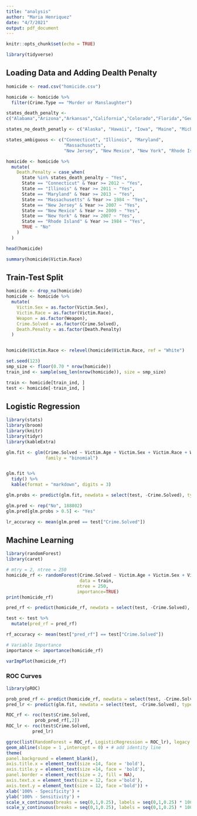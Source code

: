 ```yaml
---
title: "analysis"
author: "Maria Henriquez"
date: "4/7/2021"
output: pdf_document
---
```


```r
knitr::opts_chunk$set(echo = TRUE)
```

```r
library(tidyverse)
```

## Loading Data and Adding Dealth Penalty

```r
homicide <- read.csv("homicide.csv")
```

```r
homicide <- homicide %>%
  filter(Crime.Type == "Murder or Manslaughter")

states_death_penalty <- 
c("Alabama","Arizona","Arkansas","California","Colorado","Florida","Georgia","Idaho","Indiana","Kansas","Kentucky","Louisiana","Mississippi","Missouri","Montana","Nebraska","Nevada","New Hampshire","North Carolina","Ohio","Oklahoma","Oregon","Pennsylvania", "South Carolina","South Dakota","Tennessee","Texas","Utah","Virginia","Washington","Wyoming", "Delaware")

states_no_death_penatly <- c("Alaska", "Hawaii", "Iowa", "Maine", "Michigan","Minnesota", "North Dakota", "Vermont", "West Virginia", "Wisconsin")

states_ambiguous <- c("Connecticut", "Illinois", "Maryland",
                      "Massachusetts", 
                      "New Jersey", "New Mexico", "New York", "Rhode Island")

homicide <- homicide %>%
  mutate(
    Death.Penalty = case_when(
      State %in% states_death_penalty ~ "Yes",
      State == "Connecticut" & Year >= 2012 ~ "Yes",
      State == "Illinois" & Year >= 2011 ~ "Yes",
      State == "Maryland" & Year >= 2013 ~ "Yes",
      State == "Massachusetts" & Year >= 1984 ~ "Yes",
      State == "New Jersey" & Year >= 2007 ~ "Yes",
      State == "New Mexico" & Year >= 2009 ~ "Yes",
      State == "New York" & Year >= 2007 ~ "Yes",
      State == "Rhode Island" & Year >= 1984 ~ "Yes",
      TRUE ~ "No"
    )
  )

head(homicide)
```
```r
summary(homicide$Victim.Race)
```

## Train-Test Split
```r
homicide <- drop_na(homicide)
homicide <- homicide %>%
  mutate(
    Victim.Sex = as.factor(Victim.Sex),
    Victim.Race = as.factor(Victim.Race),
    Weapon = as.factor(Weapon),
    Crime.Solved = as.factor(Crime.Solved),
    Death.Penalty = as.factor(Death.Penalty)
  )


homicide$Victim.Race <- relevel(homicide$Victim.Race, ref = "White")
```



```r
set.seed(123)
smp_size <- floor(0.70 * nrow(homicide))
train_ind <- sample(seq_len(nrow(homicide)), size = smp_size)

train <- homicide[train_ind, ]
test <- homicide[-train_ind, ]
```

## Logistic Regression 
```r
library(stats)
library(broom)
library(knitr)
library(tidyr)
library(kableExtra)

glm.fit <- glm(Crime.Solved ~ Victim.Age + Victim.Sex + Victim.Race + Weapon + Death.Penalty, data = train,
               family = "binomial")


glm.fit %>%
  tidy() %>%
  kable(format = "markdown", digits = 3)
```




```r
glm.probs <- predict(glm.fit, newdata = select(test, -Crime.Solved), type = "response")

glm.pred <- rep("No", 188802)
glm.pred[glm.probs > 0.5] <- "Yes"

lr_accuracy <- mean(glm.pred == test["Crime.Solved"])
```


## Machine Learning

```r
library(randomForest)
library(caret)
```


```r
# mtry = 2, ntree = 250
homicide_rf <- randomForest(Crime.Solved ~ Victim.Age + Victim.Sex + Victim.Race + Weapon + Death.Penalty, 
                            data = train,
                           ntree = 250, 
                           importance=TRUE)
print(homicide_rf)
```



```r
pred_rf <- predict(homicide_rf, newdata = select(test, -Crime.Solved), type = "response")

test <- test %>%
  mutate(pred_rf = pred_rf)

rf_accuracy <- mean(test["pred_rf"] == test["Crime.Solved"])

```

```r
# Variable Importance
importance <- importance(homicide_rf)

varImpPlot(homicide_rf)
```

### ROC Curves

```r
library(pROC)

prob_pred_rf <- predict(homicide_rf, newdata = select(test, -Crime.Solved), type = "prob")
pred_lr <- predict(glm.fit, newdata = select(test, -Crime.Solved), type = "response")

ROC_rf <- roc(test$Crime.Solved,
           prob_pred_rf[,2])
ROC_lr <- roc(test$Crime.Solved,
          pred_lr)
```


```r
ggroc(list(RandomForest = ROC_rf, LogisticRegression = ROC_lr), legacy.axes = T)+
geom_abline(slope = 1 ,intercept = 0) + # add identity line
theme(
panel.background = element_blank(), 
axis.title.x = element_text(size =14, face = 'bold'),
axis.title.y = element_text(size =14, face = 'bold'),
panel.border = element_rect(size = 2, fill = NA), 
axis.text.x = element_text(size = 12, face ='bold'),
axis.text.y = element_text(size = 12, face ='bold')) +
xlab('100% - Specificity') +
ylab('100% - Sensitivity') +
scale_x_continuous(breaks = seq(0,1,0.25), labels = seq(0,1,0.25) * 100) + 
scale_y_continuous(breaks = seq(0,1,0.25), labels = seq(0,1,0.25) * 100)
```
